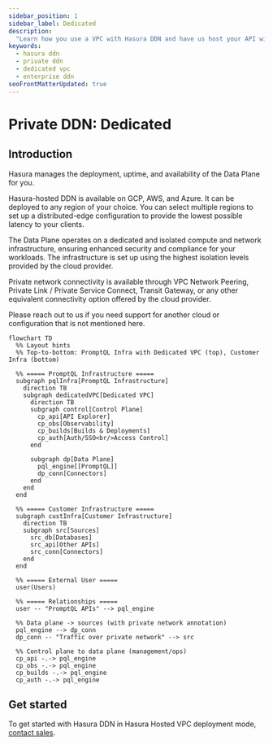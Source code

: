 ```yaml
---
sidebar_position: 1
sidebar_label: Dedicated
description:
  "Learn how you use a VPC with Hasura DDN and have us host your API without any access to the public internet."
keywords:
  - hasura ddn
  - private ddn
  - dedicated vpc
  - enterprise ddn
seoFrontMatterUpdated: true
---
```



# Private DDN: Dedicated

## Introduction

Hasura manages the deployment, uptime, and availability of the Data Plane for you.

Hasura-hosted DDN is available on GCP, AWS, and Azure. It can be deployed to any region of your choice. You can select
multiple regions to set up a distributed-edge configuration to provide the lowest possible latency to your clients.

The Data Plane operates on a dedicated and isolated compute and network infrastructure, ensuring enhanced security and
compliance for your workloads. The infrastructure is set up using the highest isolation levels provided by the cloud
provider.

Private network connectivity is available through VPC Network Peering, Private Link / Private Service Connect, Transit
Gateway, or any other equivalent connectivity option offered by the cloud provider.

Please reach out to us if you need support for another cloud or configuration that is not mentioned here.

```mermaid
flowchart TD
  %% Layout hints
  %% Top-to-bottom: PromptQL Infra with Dedicated VPC (top), Customer Infra (bottom)

  %% ===== PromptQL Infrastructure =====
  subgraph pqlInfra[PromptQL Infrastructure]
    direction TB
    subgraph dedicatedVPC[Dedicated VPC]
      direction TB
      subgraph control[Control Plane]
        cp_api[API Explorer]
        cp_obs[Observability]
        cp_builds[Builds & Deployments]
        cp_auth[Auth/SSO<br/>Access Control]
      end

      subgraph dp[Data Plane]
        pql_engine[[PromptQL]]
        dp_conn[Connectors]
      end
    end
  end

  %% ===== Customer Infrastructure =====
  subgraph custInfra[Customer Infrastructure]
    direction TB
    subgraph src[Sources]
      src_db[Databases]
      src_api[Other APIs]
      src_conn[Connectors]
    end
  end

  %% ===== External User =====
  user(Users)

  %% ===== Relationships =====
  user -- "PromptQL APIs" --> pql_engine

  %% Data plane -> sources (with private network annotation)
  pql_engine --> dp_conn
  dp_conn -- "Traffic over private network" --> src

  %% Control plane to data plane (management/ops)
  cp_api -.-> pql_engine
  cp_obs -.-> pql_engine
  cp_builds -.-> pql_engine
  cp_auth -.-> pql_engine
```

## Get started

To get started with Hasura DDN in Hasura Hosted VPC deployment mode, [contact sales](https://hasura.io/contact-us).
